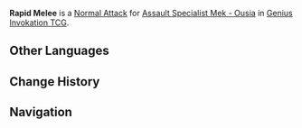 {{Genius Invokation TCG Skill Infobox
|id         = 34081
|image      = Rapid Melee Character Card Skill.png
|type       = Normal Attack
|character  = Assault Specialist Mek - Ousia
|element    = Electro
|matching   = 1
|unaligned  = 2
|effect     = Deals 2 '''Physical DMG'''.
|order      = 1
}}
'''Rapid Melee''' is a [[Character Card Normal Attack|Normal Attack]] for [[Assault Specialist Mek - Ousia (Character Card)|Assault Specialist Mek - Ousia]] in [[Genius Invokation TCG]].

==Other Languages==
{{Other Languages
|en      = Rapid Melee
|zhs     = 快速近战
|zhs_rm  = Kuàisù Jìnzhàn
|zht     = 快速近戰
|zht_rm  = Kuàisù Jìnzhàn
|zh_tl   = High-Speed Close Combat
|ja      = 素早い近接
|ja_rm   = Subayai Kinsetsu
|ja_tl   = Swift Approach
|ko      = 빠른 근접 공격
|ko_rm   = 
|ko_tl   = 
|es      = Combate veloz cuerpo a cuerpo
|es_tl   = Fast Hand-to-Hand Combat
|fr      = Mêlée rapide
|fr_tl   = Rapid Melee
|ru      = Схватка на ножах
|ru_tl   = 
|th      = Rapid Melee
|vi      = Cận Chiến Nhanh Nhẹn
|vi_tl   = 
|de      = Flinke Nahkampfmanöver
|de_tl   = Swift Melee Maneuver
|id      = Rapid Melee
|pt      = Corpo-a-Corpo Veloz
|pt_tl   = 
|tr      = Hızlı Yakın Dövüş
|tr_tl   = 
|it      = Attacco rapido
|it_tl   = 
}}

==Change History==
{{Change History|4.3}}

==Navigation==
{{Genius Invokation TCG Skill Navbox|Assault Specialist Mek - Ousia}}